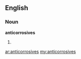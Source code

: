 ==English==

===Noun===
'''anticorrosives'''

# {{plural of|[[anticorrosive]]}}

[[ar:anticorrosives]]
[[my:anticorrosives]]